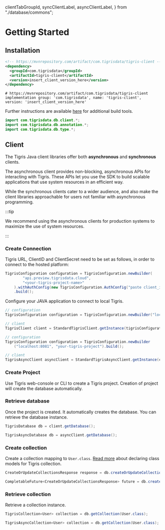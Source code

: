   clientTabGroupId,
  syncClientLabel,
  asyncClientLabel,
} from "./database/commons";

# Getting Started

## Installation

<Tabs>
<TabItem value="maven" label="Maven">

```xml
<!-- https://mvnrepository.com/artifact/com.tigrisdata/tigris-client -->
<dependency>
  <groupId>com.tigrisdata</groupId>
  <artifactId>tigris-client</artifactId>
  <version>insert_client_version_here</version>
</dependency>
```

</TabItem>
<TabItem value="gradle" label="Gradle">

```shell
# https://mvnrepository.com/artifact/com.tigrisdata/tigris-client
implementation group: 'com.tigrisdata', name: 'tigris-client', version: 'insert_client_version_here'
```

</TabItem>
</Tabs>

Further instructions are available
[here](https://mvnrepository.com/artifact/com.tigrisdata/tigris-client) for
additional build tools.

```java
import com.tigrisdata.db.client.*;
import com.tigrisdata.db.annotation.*;
import com.tigrisdata.db.type.*;
```

## Client

The Tigris Java client libraries offer both **asynchronous** and **synchronous** clients.

The asynchronous client provides non-blocking, asynchronous APIs for interacting with Tigris.
These APIs let you use the SDK to build scalable applications that use system resources in an
efficient way.

While the synchronous clients cater to a wider audience, and also make the client libraries
approachable for users not familiar with asynchronous programming.

:::tip

We recommend using the asynchronous clients for production systems to
maximize the use of system resources.

:::

### Create Connection

<Tabs>
<TabItem value="Tigris Cloud" label="Tigris Cloud">

Tigris URL, ClientID and ClientSecret need to be set as follows,
in order to connect to the hosted platform:

```java
TigrisConfiguration configuration = TigrisConfiguration.newBuilder(
        "api.preview.tigrisdata.cloud",
        "<your-tigris-project-name>"
    ).withAuthConfig(new TigrisConfiguration.AuthConfig("paste client_id here", "paste client_secret here"))
    .build();
```

</TabItem>
<TabItem value="Development Environment" label="Development Environment">

Configure your JAVA application to connect to local Tigris.

```java
// configuration
TigrisConfiguration configuration = TigrisConfiguration.newBuilder("localhost:8081").build();
```

</TabItem>
</Tabs>

<Tabs groupId={clientTabGroupId}>
<TabItem value={syncClientLabel} label={syncClientLabel}>

```java
// client
TigrisClient client = StandardTigrisClient.getInstance(tigrisConfiguration);
```

</TabItem>
<TabItem value={asyncClientLabel} label={asyncClientLabel}>

```java
// configuration
TigrisConfiguration configuration = TigrisConfiguration.newBuilder
    ("localhost:8081", "your-tigris-project").build();

// client
TigrisAsyncClient asyncClient = StandardTigrisAsyncClient.getInstance(configuration);
```

</TabItem>
</Tabs>

### Create Project

Use Tigris web-console or CLI to create a Tigris project. Creation of
project will create the database automatically.

### Retrieve database

Once the project is created. It automatically creates the database. You can
retrieve the database instance.

<Tabs groupId={clientTabGroupId}>
<TabItem value={syncClientLabel} label={syncClientLabel}>

```java
TigrisDatabase db = client.getDatabase();
```

</TabItem>
<TabItem value={asyncClientLabel} label={asyncClientLabel}>

```java
TigrisAsyncDatabase db = asyncClient.getDatabase();
```

</TabItem>
</Tabs>

### Create collection

Create a collection mapping to `User.class`. [Read more](datamodel/declare) about declaring class
models for Tigris collection.

<Tabs groupId={clientTabGroupId}>
<TabItem value={syncClientLabel} label={syncClientLabel}>

```java
CreateOrUpdateCollectionsResponse response = db.createOrUpdateCollections(User.class);
```

</TabItem>
<TabItem value={asyncClientLabel} label={asyncClientLabel}>

```java
CompletableFuture<CreateOrUpdateCollectionsResponse> future = db.createOrUpdateCollections(User.class);
```

</TabItem>
</Tabs>

### Retrieve collection

Retrieve a collection instance.

<Tabs groupId={clientTabGroupId}>
<TabItem value={syncClientLabel} label={syncClientLabel}>

```java
TigrisCollection<User> collection = db.getCollection(User.class);
```

</TabItem>
<TabItem value={asyncClientLabel} label={asyncClientLabel}>

```java
TigrisAsyncCollection<User> collection = db.getCollection(User.class);
```

</TabItem>
</Tabs>
